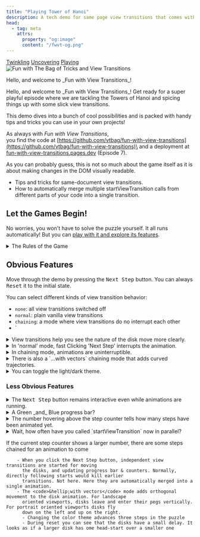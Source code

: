 ```yaml
---
title: "Playing Tower of Hanoi"
description: A tech demo for same page view transitions that comes with a load of tips and tricks as a possible inspiration for your own projects
head:
  - tag: meta
    attrs:
      property: "og:image"
      content: "/fwvt-og.png"
---
```



<style>{`
details div.level-h3 {display: none}
summary {font-size: 20px}
summary::before { height: 32px; width: 32px; margin-bottom: 4px;}
`}</style>

<EpisodeNav>
  <span>
    <a href="/fwvt/twinkling/">Twinkling</a>
  </span>
  <span>
    <a href="/fwvt/uncovering/">Uncovering</a>
  </span>
  <span class="selected">
    <a href="/fwvt/playing/">Playing</a>
  </span>
</EpisodeNav>

<portal-gate to="end:head">
  <script is:inline type="speculationrules">{`
    {
      "prerender": [
        {
          "urls": ["/fwvt/uncovering/", "/fwvt/twinkling/"]
        }
      ]
    }
  `}</script>
</portal-gate>

<div id="intro">
  <Media>
    <Image src={wb} alt="Fun with The Bag of Tricks and View Transitions" />
    <p slot="caption">Hello, and welcome to _Fun with View Transitions_!</p>
  </Media>
  <div>
Hello, and welcome to _Fun with View Transitions_! Get ready for a super playful episode where we are tackling the Towers of Hanoi and spicing things up with some slick view transitions.

This demo dives into a bunch of cool possibilities and is packed with handy tips and tricks you can use in your own projects!

As always with _Fun with View Transitions_,\
you find the code at [https://github.com/vtbag/fun-with-view-transitions](https://github.com/vtbag/fun-with-view-transitions)\
and a deployment at
[fun-with-view-transitions.pages.dev](https://fun-with-view-transitions.pages.dev) (Episode 7).

</div>
</div>

As you can probably guess, this is not so much about the game itself as it is about making changes in the DOM visually readable.

- Tips and tricks for same-document view transitions.
- How to automatically merge multiple startViewTransition calls from different parts of your code into a single transition.

## Let the Games Begin!

No worries, you won't have to solve the puzzle yourself. It all runs automatically! But you can [play with it and explore its features](http://localhost:5173/episode/7/page.html).

<details>
  <summary>
  The Rules of the Game
  </summary>
  ### The Rules of the Game
  The goal of the puzzle is to move all the disks from the starting peg to the
  target peg. Sounds simple? Yes, but there are a few restrictions: You may only
  move the top disk of a stack, one disk at a time, and you may never place a
  larger disk on top of a smaller one.
</details>

## Obvious Features
Move through the demo by pressing the <kbd>Next Step</kbd> button. You can always <kbd>Reset</kbd> it to the initial state. 

You can select different kinds of view transition behavior:
* `none`: all view transitions switched off
* `normal`: plain vanilla view transitions
* `chaining`: a mode where view transitions do no interrupt each other
* ` 
<details>
<summary>View transitions help you see the nature of the disk move more clearly.</summary>
To see view transitions in action, choose the `normal` option from the View Transitions dropdown. This turns abrupt jumps (`none`) into smooth moves (`normal`).

Since we stay on the same page, we start a view transition by calling [`document.startViewTransition`](/basics/javascript/#startviewtransition), the method the View Transition API provides for smooth same-page updates.

#### Rendering from a Model
You might have guessed that the update function simply moves the one disk around in the DOM. But this demo takes a different approach: the entire view is created from a model. This simplifies different actions, like advancing or resetting the game. It's all just changes in the model and repainting it will update the view accordingly.

```js {7,8}
function update() {
  pegs.forEach((peg, pegIndex) => {
    stack[pegIndex].innerHTML = "";
    peg.forEach((diskSize) => {
      const disk = document.createElement("div");
      disk.className = `disk disk-${diskSize}`;
      disk.style.viewTransitionName = `disk-${diskSize}`;
      disk.style.viewTransitionClass = "disk";
      stack[pegIndex].appendChild(disk);
    });
  });
}
```

To give each disk a unique view transition name, we include its size in the name, e.g., `disk-1`, `disk-2`, and so on. We do not only assign each disk some CSS classes, but also a view transition class named `disk` to simplify styling shared across all disks.

</details>

<details>
  <summary>
    In 'normal' mode, fast Clicking 'Next Step' interrupts the animation.
  </summary>
  #### New View Transitions Interrupt Existing Ones
  The disks float away from their peg, but if you click fast, the second click
  makes them jump directly to their target peg. This is how view transitions
  work. Interrupting an ongoing view transition let the current animation jump
  to its end state. The next animation start from there.
</details>

<details>
<summary>In chaining mode, animations are uninterruptible.</summary>
When you select 'chaining' from the View Transitions dropdown, active animations are not interrupted by clicking "Next Step". Rapid clicks will combine several steps into a single animation. In such a combined animation multiple disks will move at once.

Yes, that does look like a rules violation. If it is any comfort, it is just the visualization, the model behind the scenes still plays all the moves one by one ;-)

#### Combining Multiple Updates
Automatically chaining multiple calls to `startViewTransitions()` into a single animation goes beyond what the View Transition API provides out of the box. You will need supporting JavaScript to make this work. For example, the [`mayStartViewTransition` from `@vtbag/utensil-drawer`](/tools/utensil-drawer/#maystartviewtransition) can help enable automatic chaining.

```js
const transition = mayStartViewTransition(
  { update, types },
  {
    collisionBehavior: "chaining",
    speedUpWhenChained: 1.33,
  }
);
```
The "chaining" behavior of the Bag's `mayStartViewTransition` function works like this: 
- If there is no active view transition, it starts one.
- If there is an active view transition, and *the old images have not been captured yet*, it injects the update function and types into the current view transition.  
- If this call happens during an active view transition *after the old images have been captured*, it queues the call.  All queued calls run in a combined view transitions immediately  after the current one ends. 

Also, clicking during an animation speeds it up by 33% each time.

</details>

<details>
<summary>There is also a `...with vectors` chaining mode that adds curved trajectories.</summary>
If a view transition group contains an image pair with both an old and a new image, the View Transition API creates an animation that moves the group in a straight line from the position and size of the named element in the old DOM to the position and size of the identically named element in the new DOM.


The group animation is a standard CSS animation, and you can inspect or override every aspect of it, including the generated keyframes.

While the group moves, the image pair inside it moves as well. More precisely: the entire image pair moves with the group, and the two images inside move with the pair.

Because the API does not generate animations for the image pair itself, there is no conflict with user-defined animations. This makes it simpler to leave the group animation as-is and instead animate the image pair to create combined effects.

#### Animating Image-Pairs
For example, if a group moves from left to right, you can create the illusion of a curved path by adding a vertical (y-axis) animation to its image pair, like this:

```css
::view-transition-image-pair {
  animation-name: y-push;
}
@keyframes y-push {
  50% {
    transform: translateY(-50px);
  }
}
```
If a group moves from top to bottom, you can create an arc-like effect by animating its image pair horizontally

#### Using Coordinates of the Group Animation 

Want higher arcs for longer moves? Then you need to know how far and in which direction the group travels. Imagine if CSS gave you that vector directly—from start to finish.

This is accomplished with [the Bag's `setVector` script](/tools/utensil-drawer/#morphing-vector).

In the following block, `transition` refers to the current view transition. By attaching to its `ready` promise, we calculate the vectors right after all pseudo-elements have been set up.

```js
if (mode === "vectors") {
  transition.ready.then(
    () => { setVectors([{ pattern: "disk-.", props: ["x", "y"] }], "pseudo") },
    (e) => { console.error("View transition failed:", e) }
  );
}
```

Here is the goal with the vector data: On landscape viewports, disks drop straight down onto and off of their pegs. On portrait viewports, disks fly down on the left and rise up on the right.

The lift and shift animation uses the vectors to initialize its keyframes.

```css
@keyframes lift-and-shift {
  0%, 100% { transform: translateY(0) }
  15%, 85% { transform: translateY(calc(
        -1 * min(170px, abs(var(--vtbag-vector-from-x, 0) - var(--vtbag-vector-to-x, 0)))
      ))}
}
@media (orientation: portrait) {
  @keyframes lift-and-shift {
    0%, 100% { transform: translateX(0) }
    50% { transform: translateX(calc(
      (var(--vtbag-vector-from-y, 0) - var(--vtbag-vector-to-y, 0)) / 3)
      )}}
}
```

Custom-properties will be read once when the keyframes are initiated. Later changes to their values won't
have an effect on the keyframes.

</details>

<details>
<summary>You can toggle the light/dark theme.</summary>
Of course, theme switching in this demo is also animated using view transitions. At its core, it is one of the simplest things you can do with same page view transitions:

```js
const style = document.documentElement.style;
document.startViewTransition(
  () => (style.colorScheme = style.colorScheme === "light" ? "dark" : "light")
);
```

Dive into [this example](https://events-3bg.pages.dev/jotter/same-doc/#theme-switcher) and click the green orb for some inspiration on how you could animate the old and new images of the viewport!

To make landscape-oriented displays feel a bit more dynamic, let us add two extra view transitions around the theme switch. The first lifts the disks off their pegs and shifts the board and <kbd>Reset</kbd> button lower on the page to make room. The second puts everything back in place after the theme has changed.

```js {5}
if (landscape) {
  await document.startViewTransition(makeRoom).finished;
}

await document.startViewTransition(toggleTheme).finished;

if (landscape) {
  await document.startViewTransition(restore).finished;
}
```

The key here is to await the finished promise of each transition before starting the next one. This kind of chaining works well with the View Transition API. Unlike the automatic integration of overlapping transitions, chaining consecutive transitions does not require any extra JavaScript support.

</details>

### Less Obvious Features

<details><summary>
The <kbd>Next Step</kbd> button remains interactive even while animations are running.
</summary>
Normally, view transitions block clicks during animations. But we have already seen, this demo behaves differently. After all we could cancel or chain ongoing animations. Curious how it works? Check out the [details on how to keep interactivity](/tips/interactivity/#how-to-retain-interactivity) during view transitions.

In this demo we opt-out of the default `root` pseudo-element and we make clicks go right through the `::view-transition` pseudo-element.

```css
:root {
  view-transition-name: none;
}
::view-transition {
  pointer-events: none;
}
```

Otherwise, both elements would cover the entire viewport during view transitions and block all clicks.

</details>
<details>
<summary>A Green _and_ Blue progress bar? </summary>
In chaining mode, the progress bar shows two sections: the completed steps are shown in green. The blue head shows how many view transitions have been chained. They will automatically be combined into a new transition that starts right after the current one. The HTML for the progress bar is simply two nested diffs: one for the entire bar and one for the progress within.
```html
<div class="progress-bar">
  <div id="progressFill"></div>
</div>
```
Clicking the <kbd>Next Step</kbd> button quickly increases the size of the blue head. If you are using a keyboard, focus the <kbd>Next Step</kbd> button and hold down Enter to trigger auto-repeat and boost the effect.



You might have guessed it: the larger blue bar is the new image, while the shorter green section corresponds to the old image of the `.progressfill` `<div>`.


#### New Image Obscures Old Image
In an image pair, the View Transition API places new image above the old image. So typically the longer new bar would obscure the shorter old bar. You can [use z-Index](/basics/pseudos/#reordering-pseudo-elements-using-z-index) on the old image to make the old bar visible in front of the old bar. Just to show that there is another way, this demo uses a different approach: It applies a mix-blend mode that lets both images remain visible at the same time..

    ```css
    ::view-transition-old(bar),
    ::view-transition-new(bar) {
      animation-name: none;
      mix-blend-mode: soft-light;
    }
    ```
    Here, setting `animation-name: none` switches off all default animations for the bar images. So there is no cross-fade and both, the old and the new image, are visible throughout the entire animation phase.

#### Changing Colors of Screenshots?
The bar is green. How comes that its new image is blue?
After all it is a bitmap image and we know that [we can not change the content](/basics/pseudos/#old-and-new-image-pseudos) of the pseudo-elements!?

    Almost right. We can not change the content of `::view-transition-old` images. But the `::view-transition-new` images are life, replaced images of their underlying DOM-elements.

    So, yes, we can't paint the `::view-transition-new(bar)` blue during a view transition, but we can switch the color of the `#progressFill` `div` to blue.

    The following code block provides additional details, particularly the process of switching the background color first to blue and then back to green. We set the background to blue within the update callback, i.e. after capturing the old snapshots but before capturing the new images. Then, we revert it to green once all view transition animations have completed.

    ```js
    document.startViewTransition(() => {
        progressFill.style.width = `${(current / total) * 100}%`;
        progressFill.style.backgroundColor = `hsl(212, 60.20%, 54.70%)`;
      }
    ).finished.then(
      () => (progressFill.style.backgroundColor = `hsl(115, 74.50%, 41.60%)`)
    );
    ```
  The overall result is that the new image appears blue, while the old image remains green. After the view transition, the progress bar returns to its usual green color.
</details>

<details>
<summary>The number hovering above the  step counter tells how many steps have been animated yet.</summary>
It's very similar to the progress bar, both in what it does and how it works. The number that slides up and hovers above the counter is the immutable old image while the new image mirrors the underlying counter that changes with each click.

What makes this one special is that it uses a simple CSS transition, not a CSS animation. The effect does not rely on any keyframes:

```css
:active-view-transition-type(chaining) {
  &::view-transition-new(step) {
    animation-name: none;
    height: 100%;
    width: auto;
  }
  &::view-transition-old(step) {
    animation-name: none;
    height: 100%;
    width: auto;
    opacity: 0.66;
    transform: translateY(-1rem);
    transition: transform 0.5s;
  }
}
```

As with the progress bar, setting `animation-name` to `none` ensures that both the old and the new image are visible throughout the entire view transition. As soon as the `::view-transition-old(step)` element is placed into the view transition layer, the transition activates, causing it to begin sliding upward for 0.5 seconds.

The `height: 100%; width: auto;` is an old acquaintance we already know from the [Trip to the Text Morphology Clinic](/fwvt/healing/#fixing-the-morph-animation-for-same-texts). It ensures that aspect-ratio change due to added digits doesn't distort the images.

</details>

<details>
<summary>Wait, how often have you called `startViewTransition` now in parallel?</summary>
Let's count: a) rendering the disks on their pegs b) updating progress bar and counter c) showing the success message with the last move d) changing the theme[^egg]. So that makes four.

[^egg]: Set the mode to `chaining` and changing the theme will automatically click the <kbd>Next Step</kbd> button 3 tines.

Yes, that is a problem, as repeated calls to `startViewTransition()` cancel the ones made before.
We already saw that in chaining mode, steps happening during an animation will be queued.

</details>

If the current step counter shows a larger number, there are some steps chained for an
animation to come

        - When you click the Next Step button, independent view transitions are started for moving
          the disks, and updating progress bar & counters. Normally, directly following starts would kill earlier
          transitions. Not here. Here they are automatically merged into a single animation.
        - The <code>&hellip;with vectors</code> mode adds orthogonal movement to the disk animation. For landscape
          oriented viewports, disks leave and enter their pegs vertically. For portrait oriented viewports disks fly
          down on the left and up on the right.
          - Changing the color theme advances three steps in the puzzle
          - During reset you can see that the disks have a small delay. It looks as if a larger disk has ome head-start over a smaller one

<style>{`
main details {
  border-left: 0pt !important;
}
main details::details-content {
  transform: translateX(30px)
}
main summary {
  margin-bottom: 0!important;
}
`}</style>
